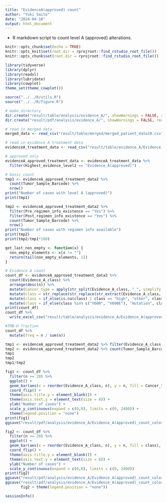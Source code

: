 ---
title: "EvidenceA(approved) count"
author: "Yuki Saito"
date: "2024-04-18"
output: html_document
---

- R markdown script to count level A (approved) alterations.

```{r setup, include=FALSE, message=FALSE, warning=FALSE}
knitr::opts_chunk$set(echo = TRUE)
knitr::opts_knit$set(root.dir = rprojroot::find_rstudio_root_file())
knitr::opts_chunk$set(root.dir = rprojroot::find_rstudio_root_file())
```

```{r library, message=FALSE, warning=FALSE}
library(tidyverse)
library(dplyr)
library(readxl)
library(lubridate)
library(cowplot)
theme_set(theme_cowplot())
```

```{r source}
source("../../R/utils.R")
source("../../R/figure.R")
```

```{r make directory}
# make directory
dir.create("result/table/analysis/evidence_A/", showWarnings = FALSE, recursive = TRUE)
dir.create("result/pdf/analysis/evidence_A/", showWarnings = FALSE, recursive = TRUE)
```

```{r read data}
# read in merged data
merged_data <- read_csv("result/table/merged/merged_patient_data10.csv", na = "")

# read in evidence A treatment data
evidenceA_treatment_data <- read_csv("result/table/evidence_A/Evidence_A_data_by_alteration_with_treatment_and_response.csv", na = "")

# approved only
evidenceA_approved_treatment_data <- evidenceA_treatment_data %>% 
  filter(Highest_evidence_level2 == "Evidence_A(approved)")
```

```{r basic count}
# basic count
tmp1 <- evidenceA_approved_treatment_data2 %>% 
  count(Tumor_Sample_Barcode) %>% 
  nrow()
print("Number of cases with level A (approved)")
print(tmp1)

tmp2 <- evidenceA_approved_treatment_data2 %>% 
  filter(Pre_regimen_info_existence == "Yes") %>% 
  filter(Post_regimen_info_existence == "Yes") %>% 
  count(Tumor_Sample_Barcode) %>% 
  nrow()
print("Number of cases with regimen info available")
print(tmp2)
print(tmp2/tmp1*100)
```

```{r evidence A approved count}
get_last_non_empty <- function(x) {
  non_empty_elements <- x[x != ""]
  return(tail(non_empty_elements, 1))
}

# Evidence A count
count_df <- evidenceA_approved_treatment_data2 %>%
  count(Evidence_A_class) %>%
  arrange(desc(n)) %>%
  mutate(Cancer_type = apply(str_split(Evidence_A_class, "_", simplify = TRUE), 1, get_last_non_empty)) %>% 
  mutate(class = str_replace(str_replace(str_extract(Evidence_A_class, "_[a-z0-9A-Z_]+_"), "^_", ""), "_$", "")) %>% 
  mutate(class = if_else(is.na(class) | class == "high", "other", class)) %>% 
  mutate(class = if_else(class %in% c("V600", "V600E"), "mutation", class))
print(count_df)
count_df %>%
  write_excel_csv("result/table/analysis/evidence_A/Evidence_A(approved)_count.csv")

#TMB-H fraction
count_df %>% 
  mutate(freq = n / sum(n))

tmp1 <- evidenceA_approved_treatment_data2 %>% filter(Evidence_A_class == "TMB_high_PanCan") %>% count(Tumor_Sample_Barcode) %>% nrow()
tmp2 <- evidenceA_approved_treatment_data2 %>% count(Tumor_Sample_Barcode) %>% nrow()
tmp1
tmp2
tmp1/tmp2
```

```{r figure}
fig1 <- count_df %>% 
  filter(n >= 20) %>% 
  ggplot() +
  geom_bar(aes(x = reorder(Evidence_A_class, n), y = n, fill = Cancer_type), color = "black", stat = "identity") +
  coord_flip() +
  theme(axis.title.y = element_blank()) +
  theme(axis.text.y = element_text(size = 8)) +
  ylab("Number of cases") +
  scale_y_continuous(expand = c(0,0), limits = c(0, 2400)) +
  theme(legend.position = "none")
print(fig1)
ggsave("result/pdf/analysis/evidence_A/Evidence_A(approved)_count_colored_by_cancertype.pdf", width = 5, height = 6)

fig2 <- count_df %>% 
  filter(n >= 20) %>% 
  ggplot() +
  geom_bar(aes(x = reorder(Evidence_A_class, n), y = n, fill = class), color = "black", stat = "identity") +
  coord_flip() +
  theme(axis.title.y = element_blank()) +
  theme(axis.text.y = element_text(size = 8)) +
  ylab("Number of cases") +
  scale_y_continuous(expand = c(0,0), limits = c(0, 2400))
print(fig2)
ggsave("result/pdf/analysis/evidence_A/Evidence_A(approved)_count_colored_by_class.pdf", width = 5, height = 6)
ggsave("result/pdf/analysis/evidence_A/Evidence_A(approved)_count_colored_by_class_nolegend.pdf", width = 5, height = 6, 
       fig2 + theme(legend.position = "none"))
```

```{r sessioninfo}
sessionInfo()
```
